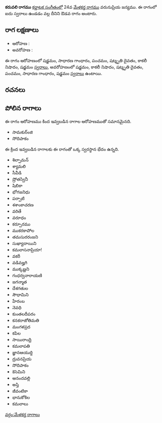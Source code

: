 {{Infobox ragam
	| name          	= కరువలి
	| synonym	    	= 
	| mela          	= 
	| chakra        	= 
	| janaka        	= 
	| type          	= ఔడవ
	| arohanam      	= {{svaraC|S|G2|P|D3|N3|S'}} 
	| avarohanam    	= {{svaraC|S'|N3|D3|P|G2|S}}
	| jeeva         	=
	| chhaya        	=
	| nyasa         	=
	| vishesha      	= 
	| equivalent  		= 
}}
{{కర్ణాటక సంగీత రాగాలు}}
'''కరువలి రాగము''' [[కర్ణాటక సంగీతం]]లో 24వ [[మేళకర్త రాగము]] వరునుప్రియ జన్యము.  ఈ రాగంలో ఐదు స్వరాలు ఉండడం వల్ల దీనిని ఔడవ రాగం అంటారు.


==రాగ లక్షణాలు==


* ఆరోహణ : {{svaraC|S|G2|P|D3|N3|S'}} 
* అవరోహణ : {{svaraC|S'|N3|D3|P|G2|S}}

ఈ రాగం ఆరోహణంలో షడ్జమం, సాధారణ గాంధారం, పంచమం, షట్శృతి దైవతం, కాకలీ నిషాదం, షడ్జమం [[స్వరాలు]], అవరోహణంలో షడ్జమం, కాకలీ నిషాదం, షట్శృతి దైవతం, పంచమం, సాధారణ గాంధారం, షడ్జమం [[స్వరాలు]] ఉంటాయి.

==రచనలు==



==పోలిన రాగాలు==
ఈ రాగం ఆరోహణము కింద ఇవ్వబడిన రాగాల ఆరోహణముతో సమానమైనది.
* సామకుర్ంజి
* సోదిపాకం

ఈ క్రింద ఇవ్వబడిన రాగాలకు ఈ రాగంతో ఒక్క స్వరస్థాన భేదం ఉన్నది.
* శిల్పామన్
* శ్యామలి
* సీవీడి
* ష్రోతస్వినీ
* షిబికా
* భోగజనిధు
* పర్పాటి
* శశాంకాచరణ
* వరితే
* వరూధం
* కర్పూరము
* ముకరకాపోల
* తమసురరంజని
* సుఖ్యాదాయిని
* కమలాసనాప్రియా!
* వకరీ
* వడివజ్హగి
* ముక్కణ్ణని
* గంధర్వనారాయణి
* జగన్మాత
* దేశగతుల
* సౌధామిని
* హేరంబ
* నెవధి
* కుంతలదీపరం
* కనకరాజోతిమతి
* మంగళప్రద
* కపిల
* సాయిరాంధ్రి
* కమలాపతి
* జ్ఞానఆయుర్ది
* ద్రువనప్రియ
* సోదిపాకం
* కెసెమిని
* ఆనందవల్లి
* అస్తి
* జీవంటికా
* భానుకోకిల
* కమలాలు



[[వర్గం:మేళకర్త రాగాలు]]